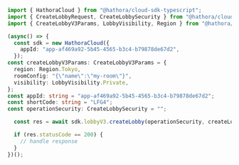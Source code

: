 ```typescript CreateLobby.ts
import { HathoraCloud } from "@hathora/cloud-sdk-typescript";
import { CreateLobbyRequest, CreateLobbySecurity } from "@hathora/cloud-sdk-typescript/dist/sdk/models/operations";
import { CreateLobbyV3Params, LobbyVisibility, Region } from "@hathora/cloud-sdk-typescript/dist/sdk/models/shared";

(async() => {
  const sdk = new HathoraCloud({
    appId: "app-af469a92-5b45-4565-b3c4-b79878de67d2",
  });
const createLobbyV3Params: CreateLobbyV3Params = {
  region: Region.Tokyo,
  roomConfig: "{\"name\":\"my-room\"}",
  visibility: LobbyVisibility.Private,
};
const appId: string = "app-af469a92-5b45-4565-b3c4-b79878de67d2";
const shortCode: string = "LFG4";
const operationSecurity: CreateLobbySecurity = "";

  const res = await sdk.lobbyV3.createLobby(operationSecurity, createLobbyV3Params, appId, shortCode);

  if (res.statusCode == 200) {
    // handle response
  }
})();
```
